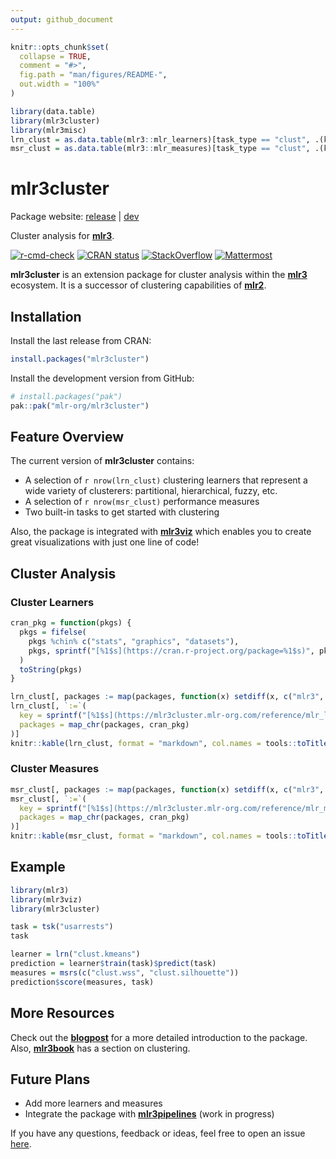 ```yaml
---
output: github_document
---
```


<!-- README.md is generated from README.Rmd. Please edit that file -->

```r
knitr::opts_chunk$set(
  collapse = TRUE,
  comment = "#>",
  fig.path = "man/figures/README-",
  out.width = "100%"
)

library(data.table)
library(mlr3cluster)
library(mlr3misc)
lrn_clust = as.data.table(mlr3::mlr_learners)[task_type == "clust", .(key, label, packages)]
msr_clust = as.data.table(mlr3::mlr_measures)[task_type == "clust", .(key, label, packages)]
```

# mlr3cluster

Package website: [release](https://mlr3cluster.mlr-org.com/) \| [dev](https://mlr3cluster.mlr-org.com/dev/)

Cluster analysis for **[mlr3](https://github.com/mlr-org/mlr3/)**.

<!-- badges: start -->
[![r-cmd-check](https://github.com/mlr-org/mlr3cluster/actions/workflows/r-cmd-check.yml/badge.svg)](https://github.com/mlr-org/mlr3cluster/actions/workflows/r-cmd-check.yml)
[![CRAN status](https://www.r-pkg.org/badges/version/mlr3cluster)](https://CRAN.R-project.org/package=mlr3cluster)
[![StackOverflow](https://img.shields.io/badge/stackoverflow-mlr3-orange.svg)](https://stackoverflow.com/questions/tagged/mlr3)
[![Mattermost](https://img.shields.io/badge/chat-mattermost-orange.svg)](https://lmmisld-lmu-stats-slds.srv.mwn.de/mlr_invite/)
<!-- badges: end -->

**mlr3cluster** is an extension package for cluster analysis within the **[mlr3](https://github.com/mlr-org/mlr3)** ecosystem. It is a successor of clustering capabilities of **[mlr2](https://github.com/mlr-org/mlr)**.

## Installation

Install the last release from CRAN:

```r
install.packages("mlr3cluster")
```

Install the development version from GitHub:

```r
# install.packages("pak")
pak::pak("mlr-org/mlr3cluster")
```

## Feature Overview

The current version of **mlr3cluster** contains:

- A selection of `r nrow(lrn_clust)` clustering learners that represent a wide variety of clusterers: partitional, hierarchical, fuzzy, etc.
- A selection of `r nrow(msr_clust)` performance measures
- Two built-in tasks to get started with clustering

Also, the package is integrated with **[mlr3viz](https://github.com/mlr-org/mlr3viz)** which enables you to create great visualizations with just one line of code!

## Cluster Analysis

### Cluster Learners

```r
cran_pkg = function(pkgs) {
  pkgs = fifelse(
    pkgs %chin% c("stats", "graphics", "datasets"),
    pkgs, sprintf("[%1$s](https://cran.r-project.org/package=%1$s)", pkgs)
  )
  toString(pkgs)
}

lrn_clust[, packages := map(packages, function(x) setdiff(x, c("mlr3", "mlr3cluster")))]
lrn_clust[, `:=`(
  key = sprintf("[%1$s](https://mlr3cluster.mlr-org.com/reference/mlr_learners_%1$s)", key),
  packages = map_chr(packages, cran_pkg)
)]
knitr::kable(lrn_clust, format = "markdown", col.names = tools::toTitleCase(names(lrn_clust)))
```

### Cluster Measures

```r
msr_clust[, packages := map(packages, function(x) setdiff(x, c("mlr3", "mlr3cluster")))]
msr_clust[, `:=`(
  key = sprintf("[%1$s](https://mlr3cluster.mlr-org.com/reference/mlr_measures_%1$s)", key),
  packages = map_chr(packages, cran_pkg)
)]
knitr::kable(msr_clust, format = "markdown", col.names = tools::toTitleCase(names(msr_clust)))
```


## Example

```r
library(mlr3)
library(mlr3viz)
library(mlr3cluster)

task = tsk("usarrests")
task

learner = lrn("clust.kmeans")
prediction = learner$train(task)$predict(task)
measures = msrs(c("clust.wss", "clust.silhouette"))
prediction$score(measures, task)
```

## More Resources

Check out the **[blogpost](https://www.r-bloggers.com/2020/10/introducing-mlr3cluster-cluster-analysis-package/)** for a more detailed introduction to the package.
Also, **[mlr3book](https://mlr3book.mlr-org.com/chapters/chapter13/beyond_regression_and_classification.html#sec-cluster)** has a section on clustering.

## Future Plans

- Add more learners and measures
- Integrate the package with **[mlr3pipelines](https://github.com/mlr-org/mlr3pipelines)** (work in progress)

If you have any questions, feedback or ideas, feel free to open an issue [here](https://github.com/mlr-org/mlr3cluster/issues).
